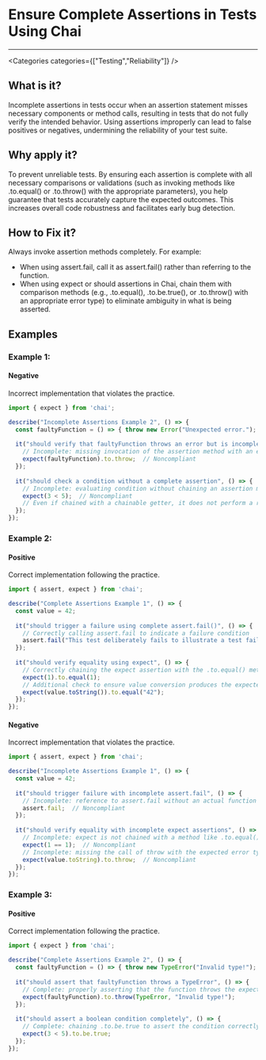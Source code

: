 

# Ensure Complete Assertions in Tests Using Chai

<Severity severity={SeverityLevels.HIGH} />

---

<Categories categories={["Testing","Reliability"]} />

## What is it?
Incomplete assertions in tests occur when an assertion statement misses necessary components or method calls, resulting in tests that do not fully verify the intended behavior. Using assertions improperly can lead to false positives or negatives, undermining the reliability of your test suite.

## Why apply it?
To prevent unreliable tests. By ensuring each assertion is complete with all necessary comparisons or validations (such as invoking methods like .to.equal() or .to.throw() with the appropriate parameters), you help guarantee that tests accurately capture the expected outcomes. This increases overall code robustness and facilitates early bug detection.

## How to Fix it?
Always invoke assertion methods completely. For example:
- When using assert.fail, call it as assert.fail() rather than referring to the function.
- When using expect or should assertions in Chai, chain them with comparison methods (e.g., .to.equal(), .to.be.true(), or .to.throw() with an appropriate error type) to eliminate ambiguity in what is being asserted.

## Examples

### Example 1:

<!-- #example -->

#### Negative

<!-- #example_negative_description -->
Incorrect implementation that violates the practice.

<!-- #example_negative_code -->
```ts
import { expect } from 'chai';

describe("Incomplete Assertions Example 2", () => {
  const faultyFunction = () => { throw new Error("Unexpected error."); };
  
  it("should verify that faultyFunction throws an error but is incomplete", () => {
    // Incomplete: missing invocation of the assertion method with an error type
    expect(faultyFunction).to.throw;  // Noncompliant
  });
  
  it("should check a condition without a complete assertion", () => {
    // Incomplete: evaluating condition without chaining an assertion method
    expect(3 < 5);  // Noncompliant
    // Even if chained with a chainable getter, it does not perform a real check
  });
});
```

### Example 2:

<!-- #example -->

#### Positive

<!-- #example_positive_description -->
Correct implementation following the practice.

<!-- #example_positive_code -->
```ts
import { assert, expect } from 'chai';

describe("Complete Assertions Example 1", () => {
  const value = 42;
  
  it("should trigger a failure using complete assert.fail()", () => {
    // Correctly calling assert.fail to indicate a failure condition
    assert.fail("This test deliberately fails to illustrate a test failure");
  });
  
  it("should verify equality using expect", () => {
    // Correctly chaining the expect assertion with the .to.equal() method
    expect(1).to.equal(1);
    // Additional check to ensure value conversion produces the expected result
    expect(value.toString()).to.equal("42");
  });
});
```

#### Negative

<!-- #example_negative_description -->
Incorrect implementation that violates the practice.

<!-- #example_negative_code -->
```ts
import { assert, expect } from 'chai';

describe("Incomplete Assertions Example 1", () => {
  const value = 42;
  
  it("should trigger failure with incomplete assert.fail", () => {
    // Incomplete: reference to assert.fail without an actual function call.
    assert.fail;  // Noncompliant
  });
  
  it("should verify equality with incomplete expect assertions", () => {
    // Incomplete: expect is not chained with a method like .to.equal()
    expect(1 == 1);  // Noncompliant
    // Incomplete: missing the call of throw with the expected error type
    expect(value.toString).to.throw;  // Noncompliant
  });
});
```

### Example 3:

<!-- #example -->

#### Positive

<!-- #example_positive_description -->
Correct implementation following the practice.

<!-- #example_positive_code -->
```ts
import { expect } from 'chai';

describe("Complete Assertions Example 2", () => {
  const faultyFunction = () => { throw new TypeError("Invalid type!"); };
  
  it("should assert that faultyFunction throws a TypeError", () => {
    // Complete: properly asserting that the function throws the expected error
    expect(faultyFunction).to.throw(TypeError, "Invalid type!");
  });
  
  it("should assert a boolean condition completely", () => {
    // Complete: chaining .to.be.true to assert the condition correctly
    expect(3 < 5).to.be.true;
  });
});
```